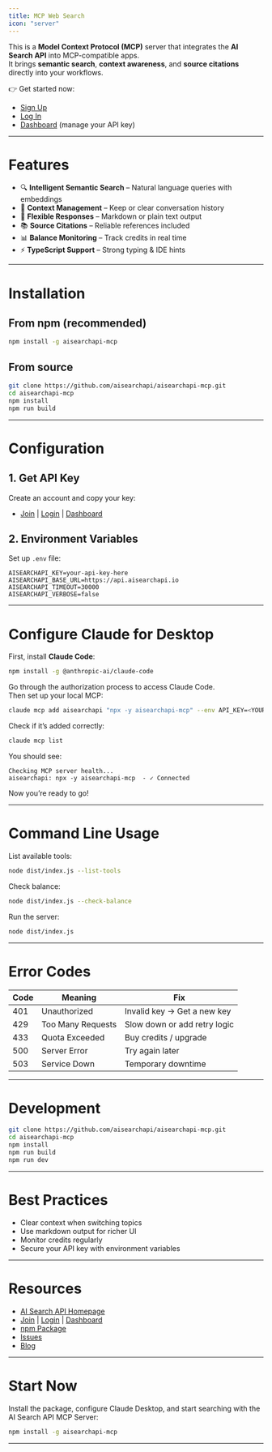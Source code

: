 ```yaml
---
title: MCP Web Search
icon: "server"
---
```


This is a **Model Context Protocol (MCP)** server that integrates the **AI Search API** into MCP-compatible apps.  
It brings **semantic search**, **context awareness**, and **source citations** directly into your workflows.

👉 Get started now:
- [Sign Up](https://app.aisearchapi.io/join)
- [Log In](https://app.aisearchapi.io/login)
- [Dashboard](https://app.aisearchapi.io/dashboard) (manage your API key)

---

# Features

- 🔍 **Intelligent Semantic Search** – Natural language queries with embeddings  
- 💬 **Context Management** – Keep or clear conversation history  
- 📝 **Flexible Responses** – Markdown or plain text output  
- 📚 **Source Citations** – Reliable references included  
- 📊 **Balance Monitoring** – Track credits in real time  
- ⚡ **TypeScript Support** – Strong typing & IDE hints  

---

# Installation

## From npm (recommended)
```bash
npm install -g aisearchapi-mcp
```

## From source
```bash
git clone https://github.com/aisearchapi/aisearchapi-mcp.git
cd aisearchapi-mcp
npm install
npm run build
```

---

# Configuration

## 1. Get API Key
Create an account and copy your key:
- [Join](https://app.aisearchapi.io/join) | [Login](https://app.aisearchapi.io/login) | [Dashboard](https://app.aisearchapi.io/dashboard)

## 2. Environment Variables
Set up `.env` file:

```env
AISEARCHAPI_KEY=your-api-key-here
AISEARCHAPI_BASE_URL=https://api.aisearchapi.io
AISEARCHAPI_TIMEOUT=30000
AISEARCHAPI_VERBOSE=false
```

---

# Configure Claude for Desktop

First, install **Claude Code**:

```bash
npm install -g @anthropic-ai/claude-code
```

Go through the authorization process to access Claude Code.  
Then set up your local MCP:

```bash
claude mcp add aisearchapi "npx -y aisearchapi-mcp" --env API_KEY=<YOUR-API-KEY>
```

Check if it’s added correctly:

```bash
claude mcp list
```

You should see:
```
Checking MCP server health...
aisearchapi: npx -y aisearchapi-mcp  - ✓ Connected
```

Now you’re ready to go!

---

# Command Line Usage

List available tools:
```bash
node dist/index.js --list-tools
```

Check balance:
```bash
node dist/index.js --check-balance
```

Run the server:
```bash
node dist/index.js
```

---

# Error Codes

| Code | Meaning           | Fix                                |
|------|------------------|-------------------------------------|
| 401  | Unauthorized     | Invalid key → Get a new key         |
| 429  | Too Many Requests | Slow down or add retry logic       |
| 433  | Quota Exceeded   | Buy credits / upgrade               |
| 500  | Server Error     | Try again later                     |
| 503  | Service Down     | Temporary downtime                  |

---

# Development

```bash
git clone https://github.com/aisearchapi/aisearchapi-mcp.git
cd aisearchapi-mcp
npm install
npm run build
npm run dev
```

---

# Best Practices

- Clear context when switching topics  
- Use markdown output for richer UI  
- Monitor credits regularly  
- Secure your API key with environment variables  

---

# Resources

- [AI Search API Homepage](https://aisearchapi.io)  
- [Join](https://app.aisearchapi.io/join) | [Login](https://app.aisearchapi.io/login) | [Dashboard](https://app.aisearchapi.io/dashboard)  
- [npm Package](https://www.npmjs.com/package/aisearchapi-mcp)  
- [Issues](https://github.com/aisearchapi/aisearchapi-mcp/issues)  
- [Blog](https://aisearchapi.io/blog)

---

# Start Now

Install the package, configure Claude Desktop, and start searching with the AI Search API MCP Server:

```bash
npm install -g aisearchapi-mcp
```

---
